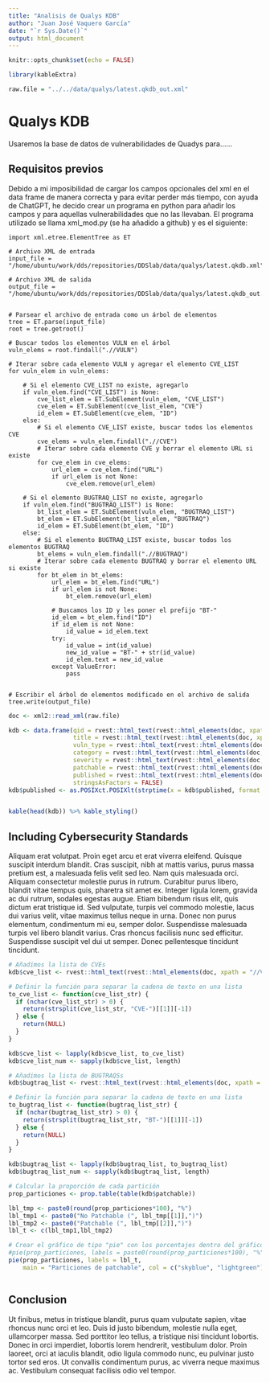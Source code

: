```yaml
---
title: "Analisis de Qualys KDB"
author: "Juan José Vaquero García"
date: "`r Sys.Date()`"
output: html_document
---
```


```r
knitr::opts_chunk$set(echo = FALSE)

library(kableExtra)

raw.file = "../../data/qualys/latest.qkdb_out.xml"
```

# Qualys KDB

Usaremos la base de datos de vulnerabilidades de Quadys para......

## Requisitos previos
Debido a mi imposibilidad de cargar los campos opcionales del xml en el data frame de manera correcta y para evitar perder más tiempo, con ayuda de ChatGPT, he decido crear un programa en python para añadir los campos <CVE_LIST> y <BUGTRAQ_LIST> para aquellas vulnerabilidades que no las llevaban.
El programa utilizado se llama xml_mod.py (se ha añadido a github) y es el siguiente:

```
import xml.etree.ElementTree as ET

# Archivo XML de entrada
input_file = "/home/ubuntu/work/dds/repositories/DDSlab/data/qualys/latest.qkdb.xml"

# Archivo XML de salida
output_file = "/home/ubuntu/work/dds/repositories/DDSlab/data/qualys/latest.qkdb_out.xml"


# Parsear el archivo de entrada como un árbol de elementos
tree = ET.parse(input_file)
root = tree.getroot()

# Buscar todos los elementos VULN en el árbol
vuln_elems = root.findall(".//VULN")

# Iterar sobre cada elemento VULN y agregar el elemento CVE_LIST
for vuln_elem in vuln_elems:

    # Si el elemento CVE_LIST no existe, agregarlo
    if vuln_elem.find("CVE_LIST") is None:
        cve_list_elem = ET.SubElement(vuln_elem, "CVE_LIST")
        cve_elem = ET.SubElement(cve_list_elem, "CVE")
        id_elem = ET.SubElement(cve_elem, "ID")
    else:
        # Si el elemento CVE_LIST existe, buscar todos los elementos CVE
        cve_elems = vuln_elem.findall(".//CVE")
        # Iterar sobre cada elemento CVE y borrar el elemento URL si existe
        for cve_elem in cve_elems:
            url_elem = cve_elem.find("URL")
            if url_elem is not None:
                cve_elem.remove(url_elem)

    # Si el elemento BUGTRAQ_LIST no existe, agregarlo
    if vuln_elem.find("BUGTRAQ_LIST") is None:
        bt_list_elem = ET.SubElement(vuln_elem, "BUGTRAQ_LIST")
        bt_elem = ET.SubElement(bt_list_elem, "BUGTRAQ")
        id_elem = ET.SubElement(bt_elem, "ID")
    else:
        # Si el elemento BUGTRAQ_LIST existe, buscar todos los elementos BUGTRAQ
        bt_elems = vuln_elem.findall(".//BUGTRAQ")
        # Iterar sobre cada elemento BUGTRAQ y borrar el elemento URL si existe
        for bt_elem in bt_elems:
            url_elem = bt_elem.find("URL")
            if url_elem is not None:
                bt_elem.remove(url_elem)

            # Buscamos los ID y les poner el prefijo "BT-"
            id_elem = bt_elem.find("ID")
            if id_elem is not None:
                id_value = id_elem.text
            try:
                id_value = int(id_value)
                new_id_value = "BT-" + str(id_value)
                id_elem.text = new_id_value
            except ValueError:
                pass


# Escribir el árbol de elementos modificado en el archivo de salida
tree.write(output_file)
```

```r
doc <- xml2::read_xml(raw.file)

kdb <- data.frame(qid = rvest::html_text(rvest::html_elements(doc, xpath = "//VULN/QID")),
                  title = rvest::html_text(rvest::html_elements(doc, xpath = "//VULN/TITLE")),
                  vuln_type = rvest::html_text(rvest::html_elements(doc, xpath = "//VULN/VULN_TYPE")),
                  category = rvest::html_text(rvest::html_elements(doc, xpath = "//VULN/CATEGORY")),
                  severity = rvest::html_text(rvest::html_elements(doc, xpath = "//VULN/SEVERITY_LEVEL")),
                  patchable = rvest::html_text(rvest::html_elements(doc, xpath = "//VULN/PATCHABLE")),
                  published = rvest::html_text(rvest::html_elements(doc, xpath = "//VULN/LAST_SERVICE_MODIFICATION_DATETIME")),
                  stringsAsFactors = FALSE)
kdb$published <- as.POSIXct.POSIXlt(strptime(x = kdb$published, format = "%Y-%m-%dT%TZ"))


kable(head(kdb)) %>% kable_styling()
```

## Including Cybersecurity Standards

Aliquam erat volutpat. Proin eget arcu et erat viverra eleifend. Quisque suscipit interdum blandit. Cras suscipit, nibh at mattis varius, purus massa pretium est, a malesuada felis velit sed leo. Nam quis malesuada orci. Aliquam consectetur molestie purus in rutrum. Curabitur purus libero, blandit vitae tempus quis, pharetra sit amet ex. Integer ligula lorem, gravida ac dui rutrum, sodales egestas augue. Etiam bibendum risus elit, quis dictum erat tristique id. Sed vulputate, turpis vel commodo molestie, lacus dui varius velit, vitae maximus tellus neque in urna. Donec non purus elementum, condimentum mi eu, semper dolor. Suspendisse malesuada turpis vel libero blandit varius. Cras rhoncus facilisis nunc sed efficitur. Suspendisse suscipit vel dui ut semper. Donec pellentesque tincidunt tincidunt.

```r

# Añadimos la lista de CVEs
kdb$cve_list <- rvest::html_text(rvest::html_elements(doc, xpath = "//VULN/CVE_LIST"))

# Definir la función para separar la cadena de texto en una lista
to_cve_list <- function(cve_list_str) {
  if (nchar(cve_list_str) > 0) {
    return(strsplit(cve_list_str, "CVE-")[[1]][-1])
  } else {
    return(NULL)
  }
}

kdb$cve_list <- lapply(kdb$cve_list, to_cve_list)
kdb$cve_list_num <- sapply(kdb$cve_list, length)

```

```r
# Añadimos la lista de BUGTRAQSs
kdb$bugtraq_list <- rvest::html_text(rvest::html_elements(doc, xpath = "//VULN/BUGTRAQ_LIST"))

# Definir la función para separar la cadena de texto en una lista
to_bugtraq_list <- function(bugtraq_list_str) {
  if (nchar(bugtraq_list_str) > 0) {
    return(strsplit(bugtraq_list_str, "BT-")[[1]][-1])
  } else {
    return(NULL)
  }
}

kdb$bugtraq_list <- lapply(kdb$bugtraq_list, to_bugtraq_list)
kdb$bugtraq_list_num <- sapply(kdb$bugtraq_list, length)
```


```r
# Calcular la proporción de cada partición
prop_particiones <- prop.table(table(kdb$patchable))

lbl_tmp <- paste0(round(prop_particiones*100), "%")
lbl_tmp1 <- paste0("No Patchable (", lbl_tmp[[1]],")")
lbl_tmp2 <- paste0("Patchable (", lbl_tmp[[2]],")")
lbl_t <- c(lbl_tmp1,lbl_tmp2)

# Crear el gráfico de tipo "pie" con los porcentajes dentro del gráfico
#pie(prop_particiones, labels = paste0(round(prop_particiones*100), "%"), 
pie(prop_particiones, labels = lbl_t, 
    main = "Particiones de patchable", col = c("skyblue", "lightgreen"))

```


```r

```



## Conclusion

Ut finibus, metus in tristique blandit, purus quam vulputate sapien, vitae rhoncus nunc orci et leo. Duis id justo bibendum, molestie nulla eget, ullamcorper massa. Sed porttitor leo tellus, a tristique nisi tincidunt lobortis. Donec in orci imperdiet, lobortis lorem hendrerit, vestibulum dolor. Proin laoreet, orci at iaculis blandit, odio ligula commodo nunc, eu pulvinar justo tortor sed eros. Ut convallis condimentum purus, ac viverra neque maximus ac. Vestibulum consequat facilisis odio vel tempor.
